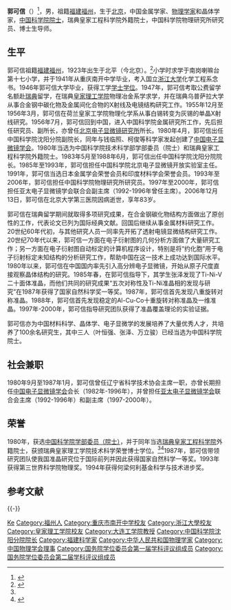 '''郭可信'''（{{bd|1923年|8月23日|2006年|12月13日}}）<ref>{{Cite web|title=郭可信院士生平|url=https://med.nyu.edu/skirball-lab/wanglab/extra/KHKuo/KHKuo/Memorial/JSZG-1.pdf|format=PDF|publisher=[[纽约大学医学院|纽约大学医学院]]|language=zh|access-date=2021-05-26|archive-date=2021-05-26|archive-url=https://web.archive.org/web/20210526141326/https://med.nyu.edu/skirball-lab/wanglab/extra/KHKuo/KHKuo/Memorial/JSZG-1.pdf|dead-url=no}}</ref>，男，祖籍[[福建省|福建]][[福州市|福州]]，生于[[北京|北京]]，中国金属学家、[[物理学家|物理学家]]和晶体学家，[[中国科学院院士|中国科学院院士]]，瑞典皇家工程科学院外籍院士，中国科学院物理研究所研究员、博士生导师。

== 生平 ==
郭可信祖籍[[福建省|福建]][[福州市|福州]]，1923年出生于北平（今北京）。<ref name=":0">{{Cite web|title=深切悼念郭可信先生|url=https://med.nyu.edu/skirball-lab/wanglab/extra/KHKuo/KHKuo/Jiao-Liu/JL-23/Physics-1.pdf|format=PDF|publisher=纽约大学医学院|language=zh|access-date=2021-05-26|archive-date=2021-05-26|archive-url=https://web.archive.org/web/20210526141324/https://med.nyu.edu/skirball-lab/wanglab/extra/KHKuo/KHKuo/Jiao-Liu/JL-23/Physics-1.pdf|dead-url=no}}</ref>小学时求学于南岗喇嘛台第十七小学，并于1941年从重庆南开中学毕业，考入国立[[浙江大学|浙江大学]]化学工程系念书。1946年郭可信大学毕业，获得工学[[学士|学士]][[学位|学位]]。1947年，郭可信考取公费留学名额赴[[瑞典|瑞典]]留学，在瑞典[[皇家理工学院|皇家理工学院]]物理冶金系学求学，并在瑞典乌普萨拉大学从事合金钢中碳化物及金属间化合物的X射线及电镜结构研究工作。1955年12月至1956年3月，郭可信在荷兰皇家工学院物理化学系从事白锡转变为灰锡的单晶X射线研究。1956年7月，郭可信回到中国，进入中国科学院金属研究所工作，先后担任研究员、副所长，亦曾任[[北京电子显微镜研究所|北京电子显微镜研究所]]所长。1980年4月，郭可信出任中国科学院沈阳分院副院长，同年与钱临照、柯俊等科学家发起创建了[[中国电子显微镜学会|中国电子显微镜学会]]。1980年当选为中国科学院技术科学部学部委员（院士）和瑞典皇家工程科学院外籍院士。1983年5月至1988年6月，郭可信出任中国科学院沈阳分院院长。1985年至1993年，郭可信担任中国科学院北京电子显微镜开放实验室主任。1991年，郭可信当选日本金属学会荣誉会员和印度材料学会荣誉会员。1993年至2006年，郭可信担任中国科学院物理研究所研究员。1997年至2000年，郭可信担任亚太电子显微镜学会联合会副主席（1992-1996年曾任主席）。2006年12月13日，郭可信在北京大学第三医院因病逝世，享年83岁。

郭可信在瑞典留学期间就取得多项研究成果，在合金钢碳化物结构方面做出了原创性的工作，代表论文已列为国际经典文献。回国后继续从事金属材料研究工作。20世纪60年代初，与其他研究人员一同率先开拓了透射电镜显微结构研究工作。20世纪70年代以来，郭可信一方面在电子衍射图的几何分析方面做了大量研究工作；另一方面在电子衍射图自动标定的计算机程序设计，特别是将“约化胞”用于电子衍射标定未知结构的分析研究工作，帮助中国在这一技术上成功达到国际水平。1980年以来，郭可信在中国国内率先引入高分辨电子显微镜，开始从原子尺度直接观察晶体结构的研究。1985年春，在郭可信指导下，其学生张泽发现了Ti-Ni-V二十面体准晶，而他们共同的研究成果“五次对称性及Ti-Ni准晶相的发现与研究”在1987年获得了国家自然科学奖一等奖。1987年，郭可信首先发现八重旋转对称准晶。1988年，郭可信首先发现稳定的Al-Cu-Co十重旋转对称准晶及一维准晶。1997年-2000年，郭可信指导研究团队获得了准晶覆盖理论的实验证据。

郭可信亦为中国材料科学、晶体学、电子显微学的发展培养了大量优秀人才，共培养了100余名研究生，其中三人（叶恒强、张泽、万立骏）已经当选为中国科学院院士。

== 社会兼职 ==
1980年9月至1987年1月，郭可信曾任辽宁省科学技术协会主席一职，亦曾长期担任[[中国电子显微镜学会|中国电子显微镜学会]]会长（1982年-1996年），并曾担任[[亚太电子显微镜学会|亚太电子显微镜学会]]联合会主席（1992-1996年）和副主席（1997-2000年）。

== 荣誉 ==
1980年，获选[[中国科学院院士|中国科学院学部委员（院士）]]，并于同年当选[[瑞典皇家工程科学院|瑞典皇家工程科学院]]外籍院士，获颁瑞典皇家理工学院技术科学荣誉博士学位。<ref name=":0" /><ref>{{Cite web|title=何梁何利基金|url=http://www.hlhl.org.cn/news/findnews/showsub.asp?id=82|access-date=2021-05-26|work=www.hlhl.org.cn|language=zh|archive-date=2012-11-02|archive-url=https://web.archive.org/web/20121102034701/http://www.hlhl.org.cn/news/findnews/showsub.asp?id=82|dead-url=no}}</ref>1987年，郭可信带领研究团队使我国准晶研究位于国际前列并因此获得国家自然科学一等奖。1993年获得第三世界科学院物理奖。1994年获得何梁何利基金科学与技术进步奖。

== 参考文献 ==
{{Reflist}}

{{-}}
{{中国科学院技术科学部院士}}
{{福建籍科学院院士}}
{{国务院学位委员会第一届学科评议组/工学}}
{{国务院学位委员会第二届学科评议组/工学}}
{{Navboxes 
| title  = 郭可信在[[中国物理学会|中国物理学会]]的职务
| list1  =
{{中国物理学会第三届理事会}}
{{中国物理学会第四届理事会}}
{{中国物理学会第五届理事会}}
}}

{{Authority control}}

{{DEFAULTSORT:Guo}}
[[Category:郭姓|Ke]]
[[Category:福州人|Category:福州人]]
[[Category:重庆市南开中学校友|Category:重庆市南开中学校友]]
[[Category:浙江大學校友|Category:浙江大學校友]]
[[Category:皇家理工学院校友|Category:皇家理工学院校友]]
[[Category:大连工学院教授|Category:大连工学院教授]]
[[Category:中国科学院沈阳分院院长|Category:中国科学院沈阳分院院长]]
[[Category:福建科学家|Category:福建科学家]]
[[Category:中华人民共和国物理学家|Category:中华人民共和国物理学家]]
[[Category:中国物理学会理事|Category:中国物理学会理事]]
[[Category:国务院学位委员会第一届学科评议组成员|Category:国务院学位委员会第一届学科评议组成员]]
[[Category:国务院学位委员会第二届学科评议组成员|Category:国务院学位委员会第二届学科评议组成员]]